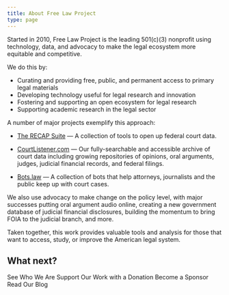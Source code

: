 ```yaml
---
title: About Free Law Project
type: page
---
```


<p class="lead">Started in 2010, Free Law Project is the leading 501﻿(c)﻿(3) nonprofit using technology, data, and advocacy to make the legal ecosystem more equitable and competitive.</p>

We do this by:

 - Curating and providing free, public, and permanent access to primary legal materials
 - Developing technology useful for legal research and innovation
 - Fostering and supporting an open ecosystem for legal research
 - Supporting academic research in the legal sector

A number of major projects exemplify this approach:

 - [The RECAP Suite][recap] &mdash; A collection of tools to open up federal court data.
 
 - [CourtListener.com][cl] &mdash; Our fully-searchable and accessible archive of court data including growing repositories of opinions, oral arguments, judges, judicial financial records, and federal filings.

 - [Bots.law][bots] &mdash; A collection of bots that help attorneys, journalists and the public keep up with court cases.

We also use advocacy to make change on the policy level, with major successes putting oral argument audio online, creating a new government database of judicial financial disclosures, building the momentum to bring FOIA to the judicial branch, and more.

Taken together, this work provides valuable tools and analysis for those that want to access, study, or improve the American legal system.


## What next?

<div className="grid grid-cols-2 gap-8">
    <WideWhiteButton href="/team/">See Who We Are</WideWhiteButton>
    <WideWhiteButton href="/donate/">Support Our Work<span className="hidden md:inline"> with a Donation</span></WideWhiteButton>
    <WideWhiteButton href="/become-a-sponsor/">Become a Sponsor</WideWhiteButton>
    <WideWhiteButton href="/blog/">Read Our Blog</WideWhiteButton>
</div>


[recap]: /recap/
[cl]: https://www.courtlistener.com/
[p-fs]: /pacer-facts/
[fjc-fs]: /idb-facts/
[rdb]: /projects/reporters-db/
[pic-db]: /projects/judge-pics/
[seal-db]: /projects/seal-rookery/
[serv]: /data-consulting/
[budget]: /non-profit-documents/
[donate]: /donate/
[spon]: /sponsors/
[who]: /team/
[eyecite]: /projects/eyecite/
[bots]: https://bots.law/